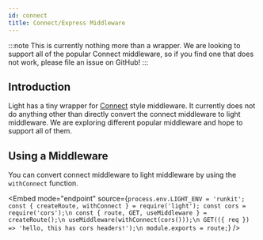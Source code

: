 ```yaml
---
id: connect
title: Connect/Express Middleware
---
```


:::note
This is currently nothing more than a wrapper. We are looking to support all of the popular Connect middleware, so if you find one that does not work, please file an issue on GitHub!
:::

## Introduction

Light has a tiny wrapper for [Connect](https://github.com/senchalabs/connect) style middleware. It currently does not do anything other than directly convert the connect middleware to light middleware. We are exploring different popular middleware and hope to support all of them.

## Using a Middleware

You can convert connect middleware to light middleware by using the `withConnect` function.


<Embed
  mode="endpoint"
  source={`process.env.LIGHT_ENV = 'runkit';
const { createRoute, withConnect } = require('light');
const cors = require('cors');\n
const { route, GET, useMiddleware } = createRoute();\n
useMiddleware(withConnect(cors()));\n
GET(({ req }) => 'hello, this has cors headers!');\n
module.exports = route;`}
/>
